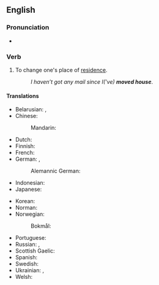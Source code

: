 ==English==

===Pronunciation===
* {{audio|en|En-au-move house.ogg|Audio (AU)}}

===Verb===
{{en-verb|*}}

# {{lb|en|idiomatic|UK}} To change one's place of [[residence]].
#: ''I haven’t got any mail since I(’ve) '''moved house'''''.

====Translations====
{{trans-top|change place of residence}}
* Belarusian: {{t|be|пераязджа́ць|impf}}, {{t|be|перае́хаць|pf}}
* Chinese:
*: Mandarin: {{t+|cmn|搬家|tr=bānjiā|sc=Hani}}
* Dutch: {{t+|nl|verhuizen}}
* Finnish: {{t+|fi|muuttaa}}
* French: {{t+|fr|déménager}}
* German: {{t+|de|umziehen}}, {{t+|de|zügeln}} {{qualifier|Switzerland}}
*: Alemannic German: {{t|gsw|zügle}}
* Indonesian: {{t|id|pindah rumah}}
* Japanese: {{t+|ja|引っ越す|tr=ひっこす, hikkosu|sc=Jpan}}
{{trans-mid}}
* Korean: {{t+|ko|이사하다|sc=Kore}}
* Norman: {{t|nrf|r'muer}}
* Norwegian:
*: Bokmål: {{t+|nb|flytte}}
* Portuguese: {{t|pt|[[mudar]]-[[se]]}}
* Russian: {{t+|ru|переезжа́ть|impf}}, {{t+|ru|перее́хать|pf}}
* Scottish Gaelic: {{t|gd|imrich}}
* Spanish: {{t+|es|mudarse}}
* Swedish: {{t+|sv|flytta}}
* Ukrainian: {{t|uk|переїжджа́ти|impf}}, {{t|uk|переї́хати|pf}}
* Welsh: {{t+|cy|symud tŷ}}
{{trans-bottom}}